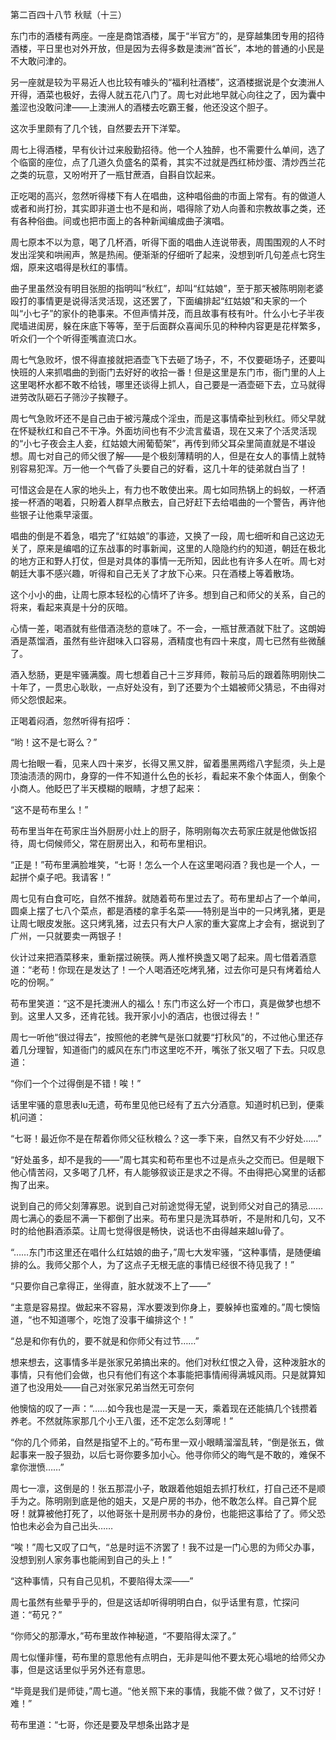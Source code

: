 

第二百四十八节 秋赋（十三）

东门市的酒楼有两座。一座是商馆酒楼，属于“半官方”的，是穿越集团专用的招待酒楼，平日里也对外开放，但是因为去得多数是澳洲“首长”，本地的普通的小民是不大敢问津的。

另一座就是较为平易近人也比较有噱头的“福利社酒楼”，这酒楼据说是个女澳洲人开得，酒菜也极好，去得人就五花八门了。周七对此地早就心向往之了，因为囊中羞涩也没敢问津――上澳洲人的酒楼去吃霸王餐，他还没这个胆子。

这次手里颇有了几个钱，自然要去开下洋荤。

周七上得酒楼，早有伙计过来殷勤招待。他一个人独醉，也不需要什么单间，选了个临窗的座位，点了几道久负盛名的菜肴，其实不过就是西红柿炒蛋、清炒西兰花之类的玩意，又吩咐开了一瓶甘蔗酒，自斟自饮起来。

正吃喝的高兴，忽然听得楼下有人在唱曲，这种唱俗曲的市面上常有。有的做道人或者和尚打扮，其实即非道士也不是和尚，唱得除了劝人向善和宗教故事之类，还有各种俗曲。间或也把市面上的各种新闻编成曲子演唱。

周七原本不以为意，喝了几杯酒，听得下面的唱曲人连说带表，周围围观的人不时发出淫笑和哄闹声，煞是热闹。便渐渐的仔细听了起来，没想到听几句差点七窍生烟，原来这唱得是秋红的事情。

曲子里虽然没有明目张胆的指明叫“秋红”，却叫“红姑娘”，至于那天被陈明刚老婆殴打的事情更是说得活灵活现，这还罢了，下面编排起“红姑娘”和夫家的一个叫“小七子”的家仆的艳事来。不但声情并茂，而且故事有枝有叶。什么小七子半夜爬墙进闺房，躲在床底下等等，至于后面群众喜闻乐见的种种内容更是花样繁多，听众们一个个听得歪嘴直流口水。

周七气急败坏，恨不得直接就把酒壶飞下去砸了场子，不，不仅要砸场子，还要叫快班的人来抓唱曲的到衙门去好好的收拾一番！但是这里是东门市，衙门里的人上这里喝杯水都不敢不给钱，哪里还谈得上抓人，自己要是一酒壶砸下去，立马就得进劳改队砸石子筛沙子挨鞭子。

周七气急败坏还不是自己由于被污蔑成个淫虫，而是这事情牵扯到秋红。师父早就在怀疑秋红和自己不干净。外面坊间也有不少流言蜚语，现在又来了个活灵活现的“小七子夜会主人妾，红姑娘大闹葡萄架”，再传到师父耳朵里简直就是不堪设想。周七对自己的师父很了解――是个极刻薄精明的人，但是在女人的事情上就特别容易犯浑。万一他一个气昏了头要自己的好看，这几十年的徒弟就白当了！

可惜这会是在人家的地头上，有力也不敢使出来。周七如同热锅上的蚂蚁，一杯酒接一杯酒的喝着，只盼着人群早点散去，自己好赶下去给唱曲的一个警告，再许他些银子让他乘早滚蛋。

唱曲的倒是不着急，唱完了“红姑娘”的事迹，又换了一段，周七细听和自己这边无关了，原来是编唱的辽东战事的时事新闻，这里的人隐隐约约的知道，朝廷在极北的地方正和野人打仗，但是对具体的事情一无所知，因此也有许多人在听。周七对朝廷大事不感兴趣，听得和自己无关了才放下心来。只在酒楼上等着散场。

这个小小的曲，让周七原本轻松的心情坏了许多。想到自己和师父的关系，自己的将来，看起来真是十分的灰暗。

心情一差，喝酒就有些借酒浇愁的意味了。不一会，一瓶甘蔗酒就下肚了。这朗姆酒是蒸馏酒，虽然有些许甜味入口容易，酒精度也有四十来度，周七已然有些微醺了。

酒入愁肠，更是牢骚满腹。周七想着自己十三岁拜师，鞍前马后的跟着陈明刚快二十年了，一贯忠心耿耿，一点好处没有，到了还要为个土娼被师父猜忌，不由得对师父怨恨起来。

正喝着闷酒，忽然听得有招呼：

“哟！这不是七哥么？”

周七抬眼一看，见来人四十来岁，长得又黑又胖，留着墨黑两绺八字髭须，头上是顶油渍渍的网巾，身穿的一件不知道什么色的长衫，看起来不象个体面人，倒象个小商人。他眨巴了半天模糊的眼睛，才想了起来：

“这不是苟布里么！”

苟布里当年在苟家庄当外厨房小灶上的厨子，陈明刚每次去苟家庄就是他做饭招待，周七伺候师父，常在厨房出入，和苟布里相识。

“正是！”苟布里满脸堆笑，“七哥！怎么一个人在这里喝闷酒？我也是一个人，一起拼个桌子吧。我请客！”

周七见有白食可吃，自然不推辞。就随着苟布里过去了。苟布里却占了一个单间，圆桌上摆了七八个菜点，都是酒楼的拿手名菜――特别是当中的一只烤乳猪，更是让周七眼皮发胀。这只烤乳猪，过去只有大户人家的重大宴席上才会有，据说到了广州，一只就要卖一两银子！

伙计过来把酒菜移来，重新摆过碗筷。两人推杯换盏又喝了起来。周七借着酒意道：“老苟！你现在是发达了！一个人喝酒还吃烤乳猪，过去你可是只有烤着给人吃的份啊。”

苟布里笑道：“这不是托澳洲人的福么！东门市这么好一个市口，真是做梦也想不到。这里人又多，还肯花钱。我开家小小的酒店，也很过得去！”

周七一听他“很过得去”，按照他的老脾气是张口就要“打秋风”的，不过他心里还存着几分理智，知道衙门的威风在东门市这里吃不开，嘴张了张又咽了下去。只叹息道：

“你们一个个过得倒是不错！唉！”

话里牢骚的意思表lu无遗，苟布里见他已经有了五六分酒意。知道时机已到，便乘机问道：

“七哥！最近你不是在帮着你师父征秋粮么？这一季下来，自然又有不少好处……”

“好处虽多，却不是我的――”周七其实和苟布里也不过是点头之交而已。但是眼下他心情苦闷，又多喝了几杯，有人能够叙谈正是求之不得。不由得把心窝里的话都掏了出来。

说到自己的师父刻薄寡恩。说到自己对前途觉得无望，说到师父对自己的猜忌……周七满心的委屈不满一下都倒了出来。苟布里只是洗耳恭听，不是附和几句，又不时的给他斟酒添菜。让周七觉得很是畅快，说话也不由得越来越lu骨了。

“……东门市这里还在唱什么红姑娘的曲子，”周七大发牢骚，“这种事情，是随便编排的么。我师父那个人，为了这点子无根无底的事情已经很不待见我了！”

“只要你自己拿得正，坐得直，脏水就泼不上了――”

“主意是容易捏。做起来不容易，浑水要泼到你身上，要躲掉也蛮难的。”周七懊恼道，“也不知道哪个，吃饱了没事干编排这个！”

“总是和你有仇的，要不就是和你师父有过节……”

想来想去，这事情多半是张家兄弟搞出来的。他们对秋红恨之入骨，这种泼脏水的事情，只有他们会做，也只有他们有这个本事能把事情闹得满城风雨。只是就算知道了也没用处――自己对张家兄弟当然无可奈何

他懊恼的叹了一声：“……如今我也是混一天是一天，乘着现在还能搞几个钱攒着养老。不然就陈家那几个小王八蛋，还不定怎么刻薄呢！”

“你的几个师弟，自然是指望不上的。”苟布里一双小眼睛溜溜乱转，“倒是张五，做起事来一股子狠劲，以后七哥你要多加小心。他寻你师父的晦气是不敢的，难保不拿你泄愤……”

周七一凛，这倒是的！张五那混小子，敢跟着他姐姐去抓打秋红，打自己还不是顺手为之。陈明刚到底是他的姐夫，又是户房的书办，他不敢怎么样。自己算个屁呀！就算被他打死了，以他哥张十是刑房书办的身份，也能把这事给了了。师父恐怕也未必会为自己出头……

“唉！”周七又叹了口气，“总是时运不济罢了！我不过是一门心思的为师父办事，没想到别人家务事也能闹到自己的头上！”

“这种事情，只有自己见机，不要陷得太深――”

周七虽然有些晕乎乎的，但是这话却听得明明白白，似乎话里有意，忙探问道：“苟兄？”

“你师父的那潭水，”苟布里故作神秘道，“不要陷得太深了。”

周七似懂非懂，苟布里的意思他有点明白，无非是叫他不要太死心塌地的给师父办事，但是这话里似乎另外还有意思。

“毕竟是我们是师徒，”周七道。“他关照下来的事情，我能不做？做了，又不讨好！难！”

苟布里道：“七哥，你还是要及早想条出路才是

